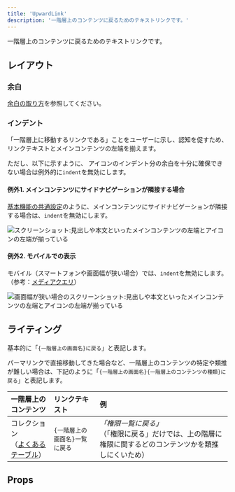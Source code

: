 ```yaml
---
title: 'UpwardLink'
description: '一階層上のコンテンツに戻るためのテキストリンクです。'
---
```



一階層上のコンテンツに戻るためのテキストリンクです。

<ComponentStory name="UpwardLink" />

## レイアウト

### 余白
[余白の取り方](/products/design-patterns/spacing-layout-pattern/)を参照してください。

### インデント
「一階層上に移動するリンクである」ことをユーザーに示し、認知を促すため、リンクテキストとメインコンテンツの左端を揃えます。

ただし、以下に示すように、<FaArrowLeftIcon alt="左矢印" /> アイコンのインデント分の余白を十分に確保できない場合は例外的に`indent`を無効にします。

#### 例外1. メインコンテンツにサイドナビゲーションが隣接する場合
[基本機能の共通設定](/products/design-patterns/main-admin-core-features/)のように、メインコンテンツにサイドナビゲーションが隣接する場合は、`indent`を無効にします。

![スクリーンショット:見出しや本文といったメインコンテンツの左端とアイコンの左端が揃っている](../images/upward-link-withsidenav.png)

#### 例外2. モバイルでの表示
モバイル（スマートフォンや画面幅が狭い場合）では、`indent`を無効にします。
（参考：[メディアクエリ](/products/design-tokens/media-query/)）

![画面幅が狭い場合のスクリーンショット:見出しや本文といったメインコンテンツの左端とアイコンの左端が揃っている](../images/upward-link-mobile.png)

## ライティング

基本的に「`{一階層上の画面名}に戻る`」と表記します。

パーマリンクで直接移動してきた場合など、一階層上のコンテンツの特定や類推が難しい場合は、下記のように「`{一階層上の画面名}{一階層上のコンテンツの種類}に戻る`」と表記します。

| 一階層上のコンテンツ | リンクテキスト | 例 |
| :--- | :--- | :--- |
| コレクション<br />（[よくあるテーブル](/products/design-patterns/smarthr-table/)） | `{一階層上の画面名}一覧に戻る` | *「権限一覧に戻る」*<br />（「権限に戻る」だけでは、上の階層に権限に関するどのコンテンツかを類推しにくいため） |

## Props

<ComponentPropsTable name="UpwardLink" showTitle />
